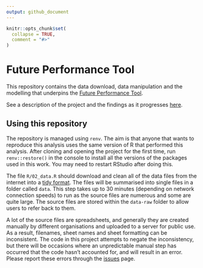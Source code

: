```yaml
---
output: github_document
---
```


```r
knitr::opts_chunk$set(
  collapse = TRUE,
  comment = "#>"
)
```

# Future Performance Tool

This repository contains the data download, data manipulation and the modelling that underpins the [Future Performance Tool](https://sw-dsn.shinyapps.io/future-performance-tool/).

See a description of the project and the findings as it progresses [here](https://nhs-bnssg-analytics.github.io/d_and_c/outputs/01_index.html).

## Using this repository

The repository is managed using `renv`. The aim is that anyone that wants to reproduce this analysis uses the same version of R that performed this analysis. After cloning and opening the project for the first time, run `renv::restore()` in the console to install all the versions of the packages used in this work. You may need to restart RStudio after doing this.

The file `R/02_data.R` should download and clean all of the data files from the internet into a [tidy format](https://tidyr.tidyverse.org/articles/tidy-data.html). The files will be summarised into single files in a folder called `data`. This step takes up to 30 minutes (depending on network connection speeds) to run as the source files are numerous and some are quite large. The source files are stored within the `data-raw` folder to allow users to refer back to them.

A lot of the source files are spreadsheets, and generally they are created manually by different organisations and uploaded to a server for public use. As a result, filenames, sheet names and sheet formatting can be inconsistent. The code in this project attempts to negate the inconsistency, but there will be occasions where an unpredictable manual step has occurred that the code hasn't accounted for, and will result in an error. Please report these errors through the [issues](https://github.com/nhs-bnssg-analytics/d_and_c/issues) page.


